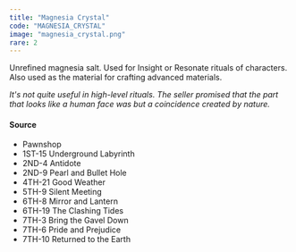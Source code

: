 ```yaml
---
title: "Magnesia Crystal"
code: "MAGNESIA_CRYSTAL"
image: "magnesia_crystal.png"
rare: 2
---
```


Unrefined magnesia salt. Used for Insight or Resonate rituals of characters. Also used as the material for crafting advanced materials.

_It's not quite useful in high-level rituals. The seller promised that the part that looks like a human face was but a coincidence created by nature._

#### Source

- Pawnshop
- 1ST-15 Underground Labyrinth 
- 2ND-4 Antidote 
- 2ND-9 Pearl and Bullet Hole 
- 4TH-21 Good Weather 
- 5TH-9 Silent Meeting 
- 6TH-8 Mirror and Lantern
- 6TH-19 The Clashing Tides
- 7TH-3 Bring the Gavel Down
- 7TH-6 Pride and Prejudice
- 7TH-10 Returned to the Earth